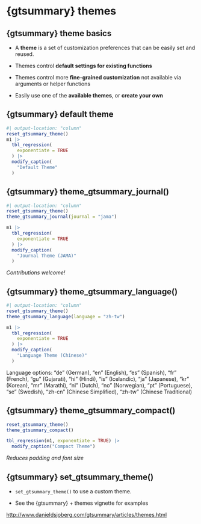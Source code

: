 # {gtsummary} themes

## {gtsummary} theme basics

- A **theme** is a set of customization preferences that can be easily set and reused. 

- Themes control **default settings for existing functions**

- Themes control more **fine-grained customization** not available via arguments or helper functions

- Easily use one of the **available themes**, or **create your own**

## {gtsummary} default theme

```r
#| output-location: "column"
reset_gtsummary_theme()
m1 |>
  tbl_regression(
    exponentiate = TRUE
  ) |>
  modify_caption(
    "Default Theme"
  )
```

## {gtsummary} theme_gtsummary_journal()

```r
#| output-location: "column"
reset_gtsummary_theme()
theme_gtsummary_journal(journal = "jama")

m1 |>
  tbl_regression(
    exponentiate = TRUE
  ) |>
  modify_caption(
    "Journal Theme (JAMA)"
  )
```

*Contributions welcome!*

## {gtsummary} theme_gtsummary_language()

```r
#| output-location: "column"
reset_gtsummary_theme()
theme_gtsummary_language(language = "zh-tw")

m1 |>
  tbl_regression(
    exponentiate = TRUE
  ) |>
  modify_caption(
    "Language Theme (Chinese)"
  )
```

Language options: "de" (German), "en" (English), "es" (Spanish), "fr" (French), "gu" (Gujarati), "hi" (Hindi), "is" (Icelandic), "ja" (Japanese), "kr" (Korean), "mr" (Marathi), "nl" (Dutch), "no" (Norwegian), "pt" (Portuguese), "se" (Swedish), "zh-cn" (Chinese Simplified), "zh-tw" (Chinese Traditional)

## {gtsummary} theme_gtsummary_compact()

```r
reset_gtsummary_theme()
theme_gtsummary_compact()

tbl_regression(m1, exponentiate = TRUE) |>
  modify_caption("Compact Theme")
```

*Reduces padding and font size*

## {gtsummary} set_gtsummary_theme()


* `set_gtsummary_theme()` to use a custom theme.

* See the {gtsummary} + themes vignette for examples

[http://www.danieldsjoberg.com/gtsummary/articles/themes.html](http://www.danieldsjoberg.com/gtsummary/articles/themes.html)
